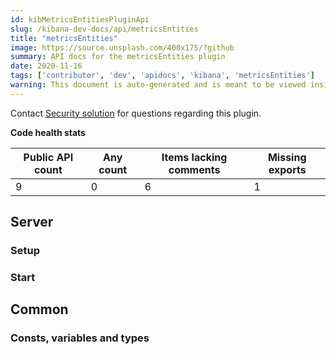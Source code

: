 ```yaml
---
id: kibMetricsEntitiesPluginApi
slug: /kibana-dev-docs/api/metricsEntities
title: "metricsEntities"
image: https://source.unsplash.com/400x175/?github
summary: API docs for the metricsEntities plugin
date: 2020-11-16
tags: ['contributor', 'dev', 'apidocs', 'kibana', 'metricsEntities']
warning: This document is auto-generated and is meant to be viewed inside our experimental, new docs system. Reach out in #docs-engineering for more info.
---
```




Contact [Security solution](https://github.com/orgs/elastic/teams/security-solution) for questions regarding this plugin.

**Code health stats**

| Public API count  | Any count | Items lacking comments | Missing exports | 
|-------------------|-----------|------------------------|-----------------|
| 9 | 0 | 6 | 1 |

## Server

### Setup
<DocDefinitionList data={[metricsEntitiesObj.server.setup]}/>

### Start
<DocDefinitionList data={[metricsEntitiesObj.server.start]}/>

## Common

### Consts, variables and types
<DocDefinitionList data={metricsEntitiesObj.common.misc}/>

